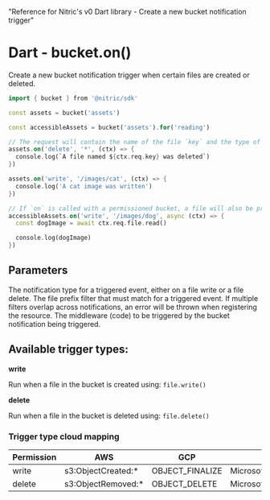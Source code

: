   "Reference for Nitric's v0 Dart library - Create a new bucket notification trigger"

# Dart - bucket.on()

Create a new bucket notification trigger when certain files are created or deleted.

```dart
import { bucket } from '@nitric/sdk'

const assets = bucket('assets')

const accessibleAssets = bucket('assets').for('reading')

// The request will contain the name of the file `key` and the type of event `type`
assets.on('delete', '*', (ctx) => {
  console.log(`A file named ${ctx.req.key} was deleted`)
})

assets.on('write', '/images/cat', (ctx) => {
  console.log('A cat image was written')
})

// If `on` is called with a permissioned bucket, a file will also be provided with the request
accessibleAssets.on('write', '/images/dog', async (ctx) => {
  const dogImage = await ctx.req.file.read()

  console.log(dogImage)
})
```

## Parameters

<Properties>
  <Property name="notificationType" required type="write or delete">
    The notification type for a triggered event, either on a file write or a
    file delete.
  </Property>
  <Property name="notificationPrefixFilter" required type="string">
    The file prefix filter that must match for a triggered event. If multiple
    filters overlap across notifications, an error will be thrown when
    registering the resource.
  </Property>
  <Property
    name="middleware"
    required
    type="BucketNotificationMiddleware or BucketNotificationMiddleware[]"
  >
    The middleware (code) to be triggered by the bucket notification being
    triggered.
  </Property>
</Properties>

## Available trigger types:

**write**

Run when a file in the bucket is created using: `file.write()`

**delete**

Run when a file in the bucket is deleted using: `file.delete()`

### Trigger type cloud mapping

| Permission | AWS                 | GCP             | Azure                         |
| ---------- | ------------------- | --------------- | ----------------------------- |
| write      | s3:ObjectCreated:\* | OBJECT_FINALIZE | Microsoft.Storage.BlobCreated |
| delete     | s3:ObjectRemoved:\* | OBJECT_DELETE   | Microsoft.Storage.BlobDeleted |

